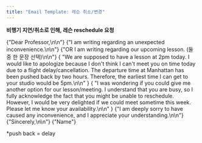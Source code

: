 ```yaml
---
title: "Email Template: 레슨 취소/변경"
---
```


**비행기 지연/취소로 인해, 레슨 reschedule 요청**

<EnglishSnippet>
  {"Dear Professor,\n\n"}
  {"I am writing regarding an unexpected inconvenience.\n\n"}
  {"OR I am writing regarding our upcoming lesson. (둘 중 한 문장 선택)\n\n"}
  {
    "We are supposed to have a lesson at 2pm today. I would like to apologize because I don't think I can't meet you on time today due to a flight delay/cancellation. The departure time at Manhattan has been pushed back by two hours. Therefore, the earliest time I can get to your studio would be 5pm.\n\n"
  }
  {
    "I was wondering if you could give me another option for our lesson/meeting. I understand that you are busy, so I fully acknowledge the fact that you might be unable to reschedule. However, I would be very delighted if we could meet sometime this week. Please let me know your availability.\n\n"
  }
  {"I am deeply sorry to have caused any inconvenience, and I appreciate your understanding.\n\n"}
  {"Sincerely,\n\n"}
  {"Name"}
</EnglishSnippet>

\*push back = delay
